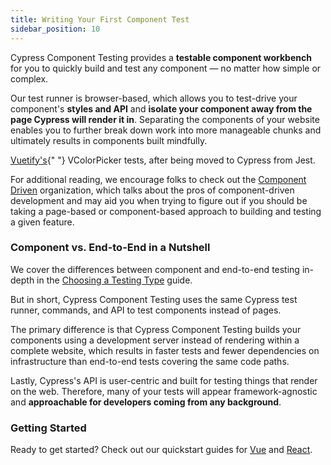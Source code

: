 ```yaml
---
title: Writing Your First Component Test
sidebar_position: 10
---
```


<CtBetaAlert></CtBetaAlert>

Cypress Component Testing provides a **testable component workbench** for you to
quickly build and test any component — no matter how simple or complex.

<!-- TODO: Simple example of icons and percy -->
<!-- TODO: Complex, heavy with business domain -->

Our test runner is browser-based, which allows you to test-drive your
component's **styles and API** and **isolate your component away from the page
Cypress will render it in**. Separating the components of your website enables
you to further break down work into more manageable chunks and ultimately
results in components built mindfully.

<DocsVideo src="/img/vuetify-color-picker-example.webm" />

<p style={{ fontSize: 0.85 + "rem", textAlign: "center" }}>
  <a href="https://vuetifyjs.com/en/components/color-pickers/">Vuetify's</a>{" "}
  VColorPicker tests, after being moved to Cypress from Jest.
</p>

For additional reading, we encourage folks to check out the
[Component Driven](https://componentdriven.org) organization, which talks about
the pros of component-driven development and may aid you when trying to figure
out if you should be taking a page-based or component-based approach to building
and testing a given feature.

### Component vs. End-to-End in a Nutshell

We cover the differences between component and end-to-end testing in-depth in
the [Choosing a Testing Type](/guides/core-concepts/testing-types) guide.

But in short, Cypress Component Testing uses the same Cypress test runner,
commands, and API to test components instead of pages.

The primary difference is that Cypress Component Testing builds your components
using a development server instead of rendering within a complete website, which
results in faster tests and fewer dependencies on infrastructure than end-to-end
tests covering the same code paths.

Lastly, Cypress's API is user-centric and built for testing things that render
on the web. Therefore, many of your tests will appear framework-agnostic and
**approachable for developers coming from any background**.

### Getting Started

Ready to get started? Check out our quickstart guides for
[Vue](/guides/component-testing/quickstart-vue) and
[React](/guides/component-testing/quickstart-react).
